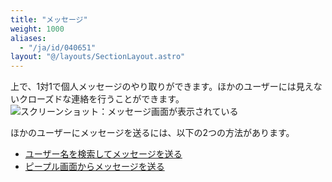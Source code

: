 ```yaml
---
title: "メッセージ"
weight: 1000
aliases:
  - "/ja/id/040651"
layout: "@/layouts/SectionLayout.astro"
---
```




<Kintone />上で、1対1で個人メッセージのやり取りができます。ほかのユーザーには見えないクローズドな連絡を行うことができます。  
<Img src="/k/kintone/img-ja/message_01.png" alt="スクリーンショット：メッセージ画面が表示されている" />

ほかのユーザーにメッセージを送るには、以下の2つの方法があります。

* [ユーザー名を検索してメッセージを送る](/k/ja/id/040652.html#message_send_message_10)
* [ピープル画面からメッセージを送る](/k/ja/id/040652.html#message_send_message_20)
